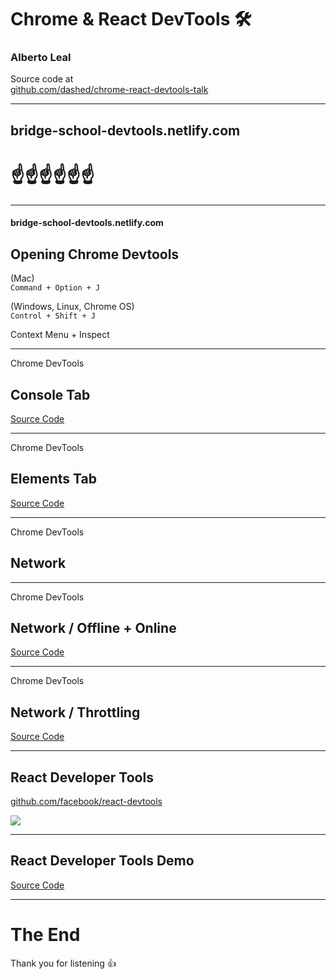 


# Chrome & React DevTools 🛠️

### Alberto Leal

Source code at <br/> [github.com/dashed/chrome-react-devtools-talk](https://github.com/dashed/chrome-react-devtools-talk)

---

## bridge-school-devtools.netlify.com

# ☝️☝️☝️☝️☝️☝️

---

#### bridge-school-devtools.netlify.com

## Opening Chrome Devtools

(Mac) <br/> `Command + Option + J`

(Windows, Linux, Chrome OS) <br /> `Control + Shift + J`

Context Menu + Inspect

---

Chrome DevTools

## Console Tab

<SayConsole />

[Source Code](https://github.com/dashed/chrome-react-devtools-talk/blob/master/src/say_console.js)

---

Chrome DevTools

## Elements Tab

<SayConsole />

[Source Code](https://github.com/dashed/chrome-react-devtools-talk/blob/master/src/say_console.js)

---

Chrome DevTools

## Network

---

Chrome DevTools

## Network / Offline + Online

<Network />

[Source Code](https://github.com/dashed/chrome-react-devtools-talk/blob/master/src/network.js)

---

Chrome DevTools

## Network / Throttling

<Unsplash />

[Source Code](https://github.com/dashed/chrome-react-devtools-talk/blob/master/src/unsplash.js)

---

## React Developer Tools

[github.com/facebook/react-devtools](https://github.com/facebook/react-devtools)

![](./static/react-devtools-full.gif)

---

## React Developer Tools Demo

<Counter />

[Source Code](https://github.com/dashed/chrome-react-devtools-talk/blob/master/src/counter.js)

---

# The End

Thank you for listening 👍
